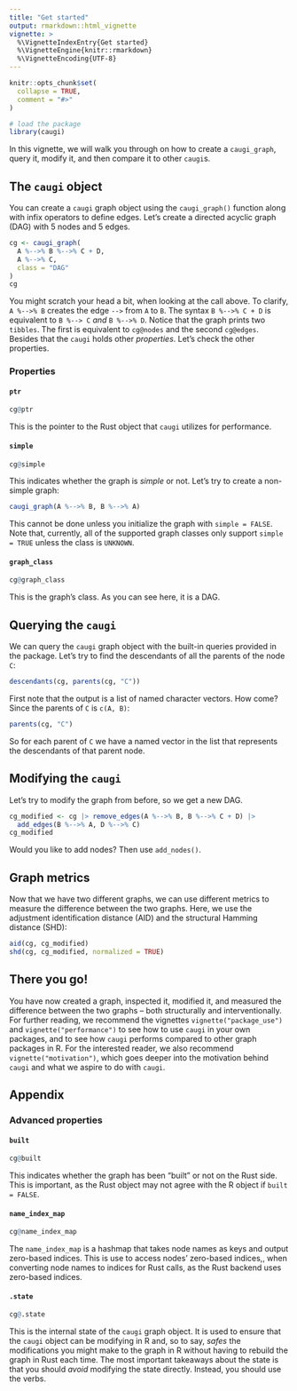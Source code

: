 ```yaml
---
title: "Get started"
output: rmarkdown::html_vignette
vignette: >
  %\VignetteIndexEntry{Get started}
  %\VignetteEngine{knitr::rmarkdown}
  %\VignetteEncoding{UTF-8}
---
```


```r
knitr::opts_chunk$set(
  collapse = TRUE,
  comment = "#>"
)
```


```r
# load the package
library(caugi)
```

In this vignette, we will walk you through on how to create a `caugi_graph`, query it, modify it, and then compare it to other `caugi`s. 

## The `caugi` object

You can create a `caugi` graph object using the `caugi_graph()` function along with infix operators to define edges. Let's create a directed acyclic graph (DAG) with 5 nodes and 5 edges.

```r
cg <- caugi_graph(
  A %-->% B %-->% C + D,
  A %-->% C,
  class = "DAG"
)
cg
```

You might scratch your head a bit, when looking at the call above. To clarify, `A %-->% B` creates the edge `-->` from `A` to `B`. The syntax `B %-->% C + D` is equivalent to `B %--> C` _and_ `B %-->% D`. Notice that the graph prints two `tibbles`. The first is equivalent to `cg@nodes` and the second `cg@edges`. Besides that the `caugi` holds other _properties_. Let's check the other properties. 

### Properties

#### `ptr`

```r
cg@ptr
```

This is the pointer to the Rust object that `caugi` utilizes for performance. 

#### `simple`

```r
cg@simple
```

This indicates whether the graph is _simple_ or not. Let's try to create a non-simple graph:

```r
caugi_graph(A %-->% B, B %-->% A)
```

This cannot be done unless you initialize the graph with `simple = FALSE`. Note that, currently, all of the supported graph classes only support `simple = TRUE` unless the class is `UNKNOWN`. 

#### `graph_class`

```r
cg@graph_class
```

This is the graph's class. As you can see here, it is a DAG.

## Querying the `caugi`

We can query the `caugi` graph object with the built-in queries provided in the package. Let's try to find the descendants of all the parents of the node `C`:

```r
descendants(cg, parents(cg, "C"))
```

First note that the output is a list of named character vectors. How come? Since the parents of `C` is `c(A, B)`:
```r
parents(cg, "C")
```

So for each parent of `C` we have a named vector in the list that represents the descendants of that parent node. 

## Modifying the `caugi`

Let's try to modify the graph from before, so we get a new DAG.

```r
cg_modified <- cg |> remove_edges(A %-->% B, B %-->% C + D) |>
  add_edges(B %-->% A, D %-->% C)
cg_modified
```

Would you like to add nodes? Then use `add_nodes()`. 

## Graph metrics

Now that we have two different graphs, we can use different metrics to measure the difference between the two graphs. Here, we use the adjustment identification distance (AID) and the structural Hamming distance (SHD): 

```r
aid(cg, cg_modified)
shd(cg, cg_modified, normalized = TRUE)
```

## There you go!

You have now created a graph, inspected it, modified it, and measured the difference between the two graphs -- both structurally and interventionally. For further reading, we recommend the vignettes `vignette("package_use")` and `vignette("performance")` to see how to use `caugi` in your own packages, and to see how `caugi` performs compared to other graph packages in R. For the interested reader, we also recommend `vignette("motivation")`, which goes deeper into the motivation behind `caugi` and what we aspire to do with `caugi`.

## Appendix

### Advanced properties

#### `built`

```r
cg@built
```

This indicates whether the graph has been "built" or not on the Rust side. This is important, as the Rust object may not agree with the R object if `built = FALSE`. 

#### `name_index_map`

```r
cg@name_index_map
```

The `name_index_map` is a hashmap that takes node names as keys and output zero-based indices. This is use to access nodes' zero-based indices,, when converting node names to indices for Rust calls, as the Rust backend uses zero-based indices. 

#### `.state`

```r
cg@.state
```

This is the internal state of the `caugi` graph object. It is used to ensure that the `caugi` object can be modifying in R and, so to say, _safes_ the modifications you might make to the graph in R without having to rebuild the graph in Rust each time. The most important takeaways about the state is that you should _avoid_ modifying the state directly. Instead, you should use the verbs.  


